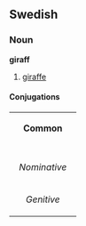 ==Swedish==
===Noun===
'''giraff'''

#[[giraffe]]

====Conjugations====
{| border=1 cellspacing=0 
| bgcolor=#FFFFF0 colspan=5 align=center | '''Common''' 
|- 
|- bgcolor=#FFFFF0 align=center 
! rowspan=2 | 
| colspan=2 width=105 | ''Singular'' 
| colspan=2 | ''Plural'' 
|- bgcolor=#FFFFF0 align=center 
| width=105 | ''Indefinite'' 
| width=105 | ''Definite'' 
| width=105 | ''Indefinite'' 
|  width=105 | ''Definite'' 
|- align=center 
| width=105 bgcolor=#FFFFF0 | ''Nominative'' 
| [[giraff]] 
| [[giraffen]] 
| [[giraffer]] 
| [[girafferna]] 
|- align=center 
| width=105 bgcolor=#FFFFF0 | ''Genitive'' 
| [[giraffs]] 
| [[giraffens]] 
| [[giraffers]] 
| [[giraffernas]] 
|}